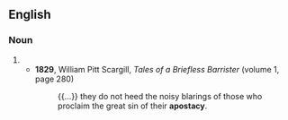 ==English==

===Noun===
{{en-noun|~|apostacies}}

# {{archaic form of|apostasy|lang=en}}
#* '''1829''', William Pitt Scargill, ''Tales of a Briefless Barrister'' (volume 1, page 280)
#*: {{...}} they do not heed the noisy blarings of those who proclaim the great sin of their '''apostacy'''.